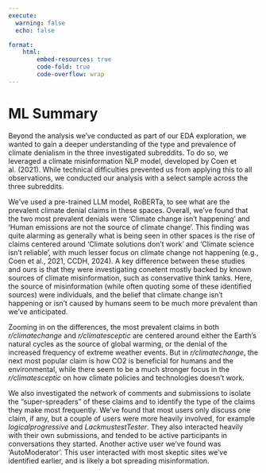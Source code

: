 ---
execute:
  warning: false
  echo: false

format:
    html:
        embed-resources: true
        code-fold: true
        code-overflow: wrap
---
# ML Summary

Beyond the analysis we've conducted as part of our EDA exploration, we wanted to gain a deeper understanding of the type and prevalence of climate denialism in the three investigated subreddits. To do so, we leveraged a climate misinformation NLP model, developed by Coen et al. (2021). While technical difficulties prevented us from applying this to all observations, we conducted our analysis with a select sample across the three subreddits. 

We've used a pre-trained LLM model, RoBERTa, to see what are the prevalent climate denial claims in these spaces. Overall, we've found that the two most prevalent denials were 'Climate change isn't happening' and 'Human emissions are not the source of climate change'. This finding was quite alarming as generally what is being seen in other spaces is the rise of claims centered around 'Climate solutions don't work' and 'Climate science isn't reliable', with much lesser focus on climate change not happening (e.g., Coen et al., 2021, CCDH, 2024). A key difference between these studies and ours is that they were investigating conetent mostly backed by known sources of climate misinformation, such as conservative think tanks. Here, the source of misinformation (while often quoting some of these identified sources) were individuals, and the belief that climate change isn't happening or isn't caused by humans seem to be much more prevalent than we've anticipated.

Zooming in on the differences, the most prevalent claims in both *r/climatechange* and *r/climatesceptic* are centered around either the Earth's natural cycles as the source of global warming, or the denial of the increased frequency of extreme weather events. But in *r/climatechange*, the next most popular claim is how CO2 is beneficial for humans and the environmental, while there seem to be a much stronger focus in the *r/climatesceptic* on how climate policies and technologies doesn't work.

We also investigated the network of comments and submissions to isolate the "super-spreaders" of these claims and to identify the type of the claims they make most frequently. We've found that most users only discuss one claim, if any, but a couple of users were more heavily involved, for example *logicalprogressive* and *LackmustestTester*. They also interacted heavily with their own submissions, and tended to be active participants in conversations they started. Another active user we've found was 'AutoModerator'. This user interacted with most skeptic sites we've identified earlier, and is likely a bot spreading misinformation.